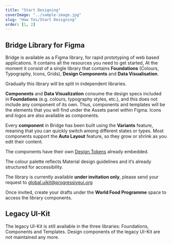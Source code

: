 ```yaml
---
title: "Start Designing"
coverImage: "../sample-image.jpg"
slug: "How Tos/Start Designing"
order: [1, 2]
---
```


## Bridge Library for Figma

Bridge is available as a Figma library, for rapid prototyping of web based applications. It contains all the resources you need to get started, At the moment it consist of a single library that contains **Foundations** (Colours, Typography, Icons, Grids), **Design Components** and **Data Visualisation**.

Gradually this library will be split in independent libraries.

**Components** and **Data Visualization** consume the design specs included in **Foundations** (e.g. colours, typography styles, etc.), and this does not include any component of its own. Thus, components and templates will be the elements that you will find under the Assets panel within Figma. Icons and logos are also available as components.

<FigmaImage url="https://www.figma.com/file/hunAMmzvGsvzrFNSObZJNC/Bridge-Beta-Intro?node-id=201%3A1793" />

Every **component** in Bridge has been built using the **Variants** feature, meaning that you can quickly switch among different states or types. Most components support the **Auto Layout** feature, so they grow or shrink as you edit their content.

The components have their own <u>Design Tokens</u> already embedded.

The colour palette reflects Material design guidelines and it’s already structured for accessibility.

<FigmaImage url="https://www.figma.com/file/hunAMmzvGsvzrFNSObZJNC/Bridge-Beta-Intro?node-id=214%3A1929" />

The library is currently available **under invitation only**, please send your request to [global.uikit@progressiveui.org](mailto:global.uikit@progressiveui.org)

Once invited, create your drafts under the **World Food Programme** space to access the library components.

## Legacy UI-Kit

The legacy UI-Kit is still available in the three libraries: Foundations, Components and Templates. Design components of the legacy UI-Kit are not maintained any more.
